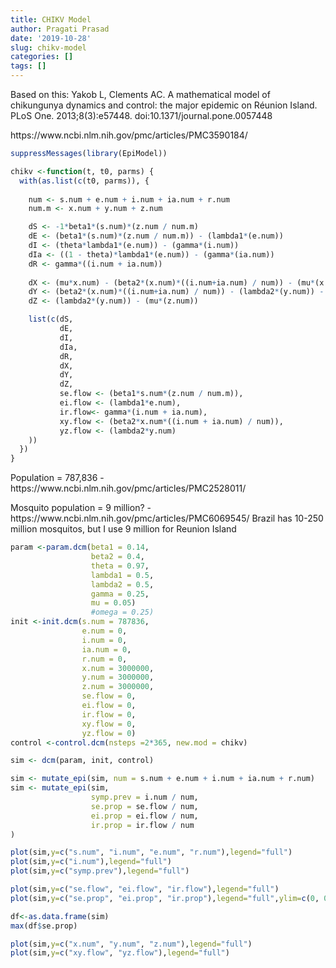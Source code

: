 ```yaml
---
title: CHIKV Model
author: Pragati Prasad
date: '2019-10-28'
slug: chikv-model
categories: []
tags: []
---
```


Based on this:
Yakob L, Clements AC. A mathematical model of chikungunya dynamics and control: the major epidemic on Réunion Island. PLoS One. 2013;8(3):e57448. doi:10.1371/journal.pone.0057448

https://www.ncbi.nlm.nih.gov/pmc/articles/PMC3590184/


```r
suppressMessages(library(EpiModel))
```

```r

chikv <-function(t, t0, parms) {
  with(as.list(c(t0, parms)), {
    
    num <- s.num + e.num + i.num + ia.num + r.num 
    num.m <- x.num + y.num + z.num

    dS <- -1*beta1*(s.num)*(z.num / num.m)
    dE <- (beta1*(s.num)*(z.num / num.m)) - (lambda1*(e.num))
    dI <- (theta*lambda1*(e.num)) - (gamma*(i.num))
    dIa <- ((1 - theta)*lambda1*(e.num)) - (gamma*(ia.num))
    dR <- gamma*((i.num + ia.num))
    
    dX <- (mu*x.num) - (beta2*(x.num)*((i.num+ia.num) / num)) - (mu*(x.num))
    dY <- (beta2*(x.num)*((i.num+ia.num) / num)) - (lambda2*(y.num)) - (mu*(y.num))
    dZ <- (lambda2*(y.num)) - (mu*(z.num))

    list(c(dS,
           dE,
           dI,
           dIa,
           dR,
           dX,
           dY,
           dZ,
           se.flow <- (beta1*s.num*(z.num / num.m)),
           ei.flow <- (lambda1*e.num),
           ir.flow<- gamma*(i.num + ia.num),
           xy.flow <- (beta2*x.num*((i.num + ia.num) / num)),
           yz.flow <- (lambda2*y.num)
    ))
  })
}

```

Population = 787,836 - https://www.ncbi.nlm.nih.gov/pmc/articles/PMC2528011/

Mosquito population = 9 million? - https://www.ncbi.nlm.nih.gov/pmc/articles/PMC6069545/
Brazil has 10-250 million mosquitos, but I use 9 million for Reunion Island

```r
param <-param.dcm(beta1 = 0.14,
                  beta2 = 0.4,
                  theta = 0.97,
                  lambda1 = 0.5,
                  lambda2 = 0.5,
                  gamma = 0.25,
                  mu = 0.05)
                  #omega = 0.25)
init <-init.dcm(s.num = 787836,
                e.num = 0,
                i.num = 0,
                ia.num = 0,
                r.num = 0,
                x.num = 3000000,
                y.num = 3000000,
                z.num = 3000000,
                se.flow = 0,
                ei.flow = 0,
                ir.flow = 0,
                xy.flow = 0,
                yz.flow = 0)
control <-control.dcm(nsteps =2*365, new.mod = chikv) 

sim <- dcm(param, init, control)

sim <- mutate_epi(sim, num = s.num + e.num + i.num + ia.num + r.num)
sim <- mutate_epi(sim, 
                  symp.prev = i.num / num,
                  se.prop = se.flow / num,
                  ei.prop = ei.flow / num,
                  ir.prop = ir.flow / num
)

plot(sim,y=c("s.num", "i.num", "e.num", "r.num"),legend="full")
plot(sim,y=c("i.num"),legend="full")
plot(sim,y=c("symp.prev"),legend="full")

plot(sim,y=c("se.flow", "ei.flow", "ir.flow"),legend="full")
plot(sim,y=c("se.prop", "ei.prop", "ir.prop"),legend="full",ylim=c(0, 0.08))

df<-as.data.frame(sim)
max(df$se.prop) 

plot(sim,y=c("x.num", "y.num", "z.num"),legend="full")
plot(sim,y=c("xy.flow", "yz.flow"),legend="full")
```